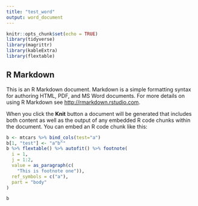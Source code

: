 ```yaml
---
title: "test_word"
output: word_document
---
```


```r
knitr::opts_chunk$set(echo = TRUE)
library(tidyverse)
library(magrittr)
library(kableExtra)
library(flextable)
```

## R Markdown

This is an R Markdown document. Markdown is a simple formatting syntax for authoring HTML, PDF, and MS Word documents. For more details on using R Markdown see <http://rmarkdown.rstudio.com>.

When you click the **Knit** button a document will be generated that includes both content as well as the output of any embedded R code chunks within the document. You can embed an R code chunk like this:

```r
b <- mtcars %>% bind_cols(test="a")
b[1, "test"] <- "a^b^"
b %>% flextable() %>% autofit() %>% footnote(
  i = 1,
  j = 1:2,
  value = as_paragraph(c(
    "This is footnote one")),
  ref_symbols = c("a"),
  part = "body"
)

b
```


